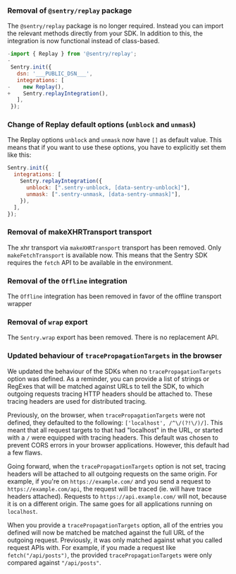 ### Removal of `@sentry/replay` package

The `@sentry/replay` package is no longer required. Instead you can import the relevant methods directly from your SDK. In addition to this, the integration is now functional instead of class-based.

```JavaScript diff
-import { Replay } from '@sentry/replay';
-
 Sentry.init({
   dsn: '___PUBLIC_DSN___',
   integrations: [
-    new Replay(),
+    Sentry.replayIntegration(),
   ],
 });
```

### Change of Replay default options (`unblock` and `unmask`)

The Replay options `unblock` and `unmask` now have `[]` as default value. This means that if you want to use these
options, you have to explicitly set them like this:

```JavaScript
Sentry.init({
  integrations: [
    Sentry.replayIntegration({
      unblock: [".sentry-unblock, [data-sentry-unblock]"],
      unmask: [".sentry-unmask, [data-sentry-unmask]"],
    }),
  ],
});
```

### Removal of makeXHRTransport transport

The xhr transport via `makeXHRTransport` transport has been removed. Only `makeFetchTransport` is available now. This means that the Sentry SDK requires the `fetch` API to be available in the environment.

### Removal of the `Offline` integration

The `Offline` integration has been removed in favor of the <PlatformLink to="/configuration/transports/#makebrowserofflinetransport">offline transport wrapper</PlatformLink>

### Removal of `wrap` export

The `Sentry.wrap` export has been removed. There is no replacement API.

### Updated behaviour of `tracePropagationTargets` in the browser

We updated the behaviour of the SDKs when no `tracePropagationTargets` option was defined. As a reminder, you can
provide a list of strings or RegExes that will be matched against URLs to tell the SDK, to which outgoing requests
tracing HTTP headers should be attached to. These tracing headers are used for distributed tracing.

Previously, on the browser, when `tracePropagationTargets` were not defined, they defaulted to the following:
`['localhost', /^\/(?!\/)/]`. This meant that all request targets to that had "localhost" in the URL, or started with a
`/` were equipped with tracing headers. This default was chosen to prevent CORS errors in your browser applications.
However, this default had a few flaws.

Going forward, when the `tracePropagationTargets` option is not set, tracing headers will be attached to all outgoing
requests on the same origin. For example, if you're on `https://example.com/` and you send a request to
`https://example.com/api`, the request will be traced (ie. will have trace headers attached). Requests to
`https://api.example.com/` will not, because it is on a different origin. The same goes for all applications running on
`localhost`.

When you provide a `tracePropagationTargets` option, all of the entries you defined will now be matched be matched
against the full URL of the outgoing request. Previously, it was only matched against what you called request APIs with.
For example, if you made a request like `fetch("/api/posts")`, the provided `tracePropagationTargets` were only compared
against `"/api/posts"`.
